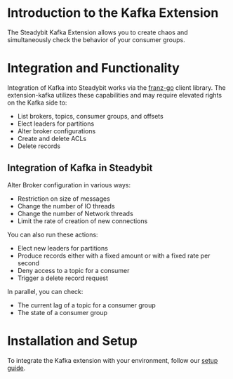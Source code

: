 # Introduction to the Kafka Extension
The Steadybit Kafka Extension allows you to create chaos and simultaneously check the behavior of your consumer groups.

# Integration and Functionality
Integration of Kafka into Steadybit works via the [franz-go](https://github.com/twmb/franz-go/tree/master) client library.
The extension-kafka utilizes these capabilities and may require elevated rights on the Kafka side to:
- List brokers, topics, consumer groups, and offsets
- Elect leaders for partitions
- Alter broker configurations
- Create and delete ACLs
- Delete records

## Integration of Kafka in Steadybit

Alter Broker configuration in various ways:
- Restriction on size of messages
- Change the number of IO threads
- Change the number of Network threads
- Limit the rate of creation of new connections

You can also run these actions:
- Elect new leaders for partitions
- Produce records either with a fixed amount or with a fixed rate per second
- Deny access to a topic for a consumer
- Trigger a delete record request

In parallel, you can check:
- The current lag of a topic for a consumer group
- The state of a consumer group

# Installation and Setup
To integrate the Kafka extension with your environment, follow our [setup guide](https://github.com/steadybit/extension-kafka#installation).